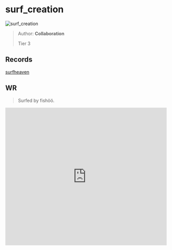 
# surf_creation

![surf_creation](https://raw.githubusercontent.com/Sayt123/SurfMapPics/Maps-and-bonuses/csgo/surf_creation.jpg)

> Author: **Collaboration**
>
> Tier 3

## Records

[surfheaven](https://surfheaven.eu/map/surf_creation)

## WR

> Surfed by fishöö.

<iframe
width="100%"
height="430"
src="https://www.youtube.com/embed/yYwE4iZnW80"
frameborder="0"
allow="accelerometer; autoplay; clipboard-write; encrypted-media; gyroscope; picture-in-picture"
allowFullScreen
/>

```md

[Surf Timer] - fishöö finished in 00:57:89 (WR -00:00:22). Improving by 00:00:45
[Surf Timer] - fishöö beat the map record! Rank: 1/1679

Previous WR holder: Caff


```
                